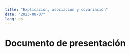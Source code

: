 ```yaml
---
title: "Explicación, asociación y covariación"
date: "2023-08-07"
lang: es
---
```


# Documento de presentación

